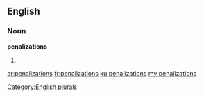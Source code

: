 ==English==

===Noun===
'''penalizations'''

# {{plural of|penalization}}

[[Category:English plurals]]

[[ar:penalizations]]
[[fr:penalizations]]
[[ku:penalizations]]
[[my:penalizations]]